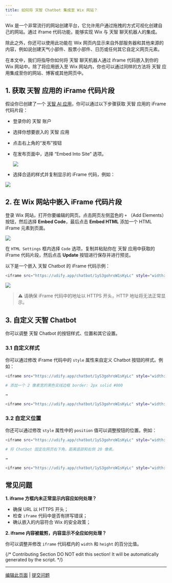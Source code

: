 ```yaml
---
title: 如何将 天智 Chatbot 集成至 Wix 网站？
---
```



Wix 是一个非常流行的网站创建平台，它允许用户通过拖拽的方式可视化创建自己的网站。通过 iframe 代码功能，能够实现 Wix 与 天智 聊天机器人的集成。

除此之外，你还可以使用此功能在 Wix 网页内显示来自外部服务器和其他来源的内容，例如说创建天气小部件、股票小部件、日历或任何其它自定义网页元素。

在本文中，我们将指导你如何将 天智 聊天机器人通过 iframe 代码嵌入到你的 Wix 网站中。除了将应用嵌入至 Wix 网站内，你也可以通过同样的方法将 天智 应用集成至你的网站、博客或其他网页中。

## 1. 获取 天智 应用的 iFrame 代码片段

假设你已创建了一个 [天智 AI 应用](/zh-hans/guides/application-orchestrate/creating-an-application)，你可以通过以下步骤获取 天智 应用的 iFrame 代码片段：

* 登录你的 天智 账户
* 选择你想要嵌入的 天智 应用
* 点击右上角的“发布”按钮
*   在发布页面中，选择 “Embed Into Site” 选项。

    ![](https://assets-docs.dify.ai/dify-enterprise-mintlify/zh_CN/learn-more/use-cases/238daf21d6632d7d20cc9a6b882194f9.png)
* 选择合适的样式并复制显示的 iFrame 代码，例如：

![](https://assets-docs.dify.ai/dify-enterprise-mintlify/zh_CN/learn-more/use-cases/ebab9e1f734d80e793db3675a46099fb.png)

## 2. 在 Wix 网站中嵌入 iFrame 代码片段

登录 Wix 网站，打开你要编辑的网页。点击网页左侧蓝色的 `+` （Add Elements）按钮，然后选择 **Embed Code**，最后点击 **Embed HTML** 添加一个 HTML iFrame 元素到页面。

![](https://assets-docs.dify.ai/dify-enterprise-mintlify/zh_CN/learn-more/use-cases/43b79d103da8beb69619e8f122609b89.png)

在 `HTML Settings` 框内选择 `Code` 选项，复制并粘贴你在 天智 应用中获取的 iFrame 代码片段，然后点击 **Update** 按钮进行保存并进行预览。

以下是一个嵌入 天智 Chatbot 的 iFrame 代码示例：

```bash
<iframe src="https://udify.app/chatbot/1yS3gohroW1sKyLc" style="width: 100%; height: 100%; min-height: 700px" frameborder="0" allow="microphone"></iframe>
```

![](https://assets-docs.dify.ai/dify-enterprise-mintlify/zh_CN/learn-more/use-cases/fb257be087645aaa5eb2ae01a4a15d8d.png)

> ⚠️ 请确保 iFrame 代码中的地址以 HTTPS 开头，HTTP 地址将无法正常显示。

## 3. 自定义 天智 Chatbot

你可以调整 天智 Chatbot 的按钮样式、位置和其它设置。

### 3.1 自定义样式

你可以通过修改 iFrame 代码中的 `style` 属性来自定义 Chatbot 按钮的样式。例如：

```bash
<iframe src="https://udify.app/chatbot/1yS3gohroW1sKyLc" style="width: 100%; height: 100%; min-height: 700px" frameborder="0" allow="microphone"></iframe>

# 添加一个 2 像素宽的黑色实线边框 border: 2px solid #000

→

<iframe src="https://udify.app/chatbot/1yS3gohroW1sKyLc" style="width: 80%; height: 80%; min-height: 500px; border: 2px solid #000;" frameborder="0" allow="microphone"></iframe>
```

### 3.2 自定义位置

你还可以通过修改 `style` 属性中的 `position` 值可以调整按钮的位置。例如：

```bash
<iframe src="https://udify.app/chatbot/1yS3gohroW1sKyLc" style="width: 100%; height: 100%; min-height: 700px" frameborder="0" allow="microphone"></iframe>

# 将 Chatbot 固定在网页右下角，距离底部和右侧 20 像素。

→

<iframe src="https://udify.app/chatbot/1yS3gohroW1sKyLc" style="width: 100%; height: 100%; min-height: 700px; position: fixed; bottom: 20px; right: 20px;" frameborder="0" allow="microphone"></iframe>
```

## 常见问题

**1. iframe 方框内未正常显示内容应如何处理？**

* 确保 URL 以 HTTPS 开头；
* 检查 `iframe` 代码中是否有拼写错误；
* 确认嵌入的内容符合 Wix 的安全政策；

**2. iframe 内容被裁剪，内容显示不全应如何处理？**

你可以调整并修改 `iframe` 代码框内的 `width` 和 `height` 的百分比值。

{/*
Contributing Section
DO NOT edit this section!
It will be automatically generated by the script.
*/}

---

[编辑此页面](https://github.com/langgenius/dify-docs/edit/main/zh-hans/learn-more/use-cases/how-to-integrate-dify-chatbot-to-your-wix-website.mdx) | [提交问题](https://github.com/langgenius/dify-docs/issues/new?template=docs.yml)

